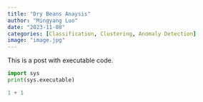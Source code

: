 ```yaml
---
title: "Dry Beans Anaysis"
author: "Mingyang Luo"
date: "2023-11-08"
categories: [Classification, Clustering, Anomaly Detection]
image: "image.jpg"
---
```


This is a post with executable code.

```python
import sys
print(sys.executable)
```

```python
1 + 1
```

```python

```

